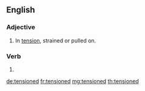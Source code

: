 ==English==

===Adjective===
{{en-adj}}

# In [[tension]], strained or pulled on.

===Verb===
{{head|en|verb form}}

# {{en-past of|tension}}

[[de:tensioned]]
[[fr:tensioned]]
[[mg:tensioned]]
[[th:tensioned]]